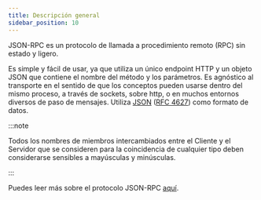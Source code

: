 ```yaml
---
title: Descripción general
sidebar_position: 10
---
```


JSON-RPC es un protocolo de llamada a procedimiento remoto (RPC) sin estado y ligero.

Es simple y fácil de usar, ya que utiliza un único endpoint HTTP y un objeto JSON que contiene el nombre del método y los parámetros. Es agnóstico al transporte en el sentido de que los conceptos pueden usarse dentro del mismo proceso, a través de sockets, sobre http, o en muchos entornos diversos de paso de mensajes. Utiliza [JSON](http://www.json.org/) ([RFC 4627](http://www.ietf.org/rfc/rfc4627.txt)) como formato de datos.

:::note

Todos los nombres de miembros intercambiados entre el Cliente y el Servidor que se consideren para la coincidencia de cualquier tipo deben considerarse sensibles a mayúsculas y minúsculas.

:::

Puedes leer más sobre el protocolo JSON-RPC [aquí](https://www.jsonrpc.org/specification).
